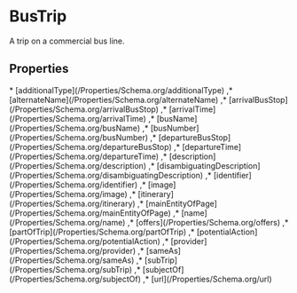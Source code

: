 # BusTrip

A trip on a commercial bus line.

## Properties

<Grid>
* [additionalType](/Properties/Schema.org/additionalType)
,* [alternateName](/Properties/Schema.org/alternateName)
,* [arrivalBusStop](/Properties/Schema.org/arrivalBusStop)
,* [arrivalTime](/Properties/Schema.org/arrivalTime)
,* [busName](/Properties/Schema.org/busName)
,* [busNumber](/Properties/Schema.org/busNumber)
,* [departureBusStop](/Properties/Schema.org/departureBusStop)
,* [departureTime](/Properties/Schema.org/departureTime)
,* [description](/Properties/Schema.org/description)
,* [disambiguatingDescription](/Properties/Schema.org/disambiguatingDescription)
,* [identifier](/Properties/Schema.org/identifier)
,* [image](/Properties/Schema.org/image)
,* [itinerary](/Properties/Schema.org/itinerary)
,* [mainEntityOfPage](/Properties/Schema.org/mainEntityOfPage)
,* [name](/Properties/Schema.org/name)
,* [offers](/Properties/Schema.org/offers)
,* [partOfTrip](/Properties/Schema.org/partOfTrip)
,* [potentialAction](/Properties/Schema.org/potentialAction)
,* [provider](/Properties/Schema.org/provider)
,* [sameAs](/Properties/Schema.org/sameAs)
,* [subTrip](/Properties/Schema.org/subTrip)
,* [subjectOf](/Properties/Schema.org/subjectOf)
,* [url](/Properties/Schema.org/url)

</Grid>

